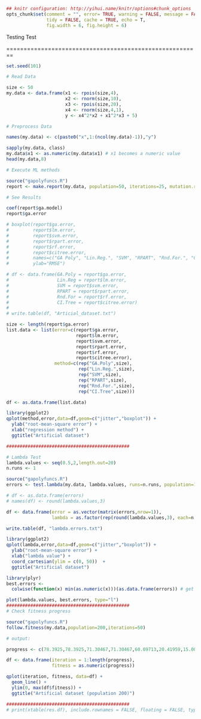 ```r
## knitr configuration: http://yihui.name/knitr/options#chunk_options
opts_chunk$set(comment = "", error= TRUE, warning = FALSE, message = FALSE,
               tidy = FALSE, cache = TRUE, echo = T,
               fig.width = 6, fig.height = 6)
```
Testing Test

========================================================

```r
set.seed(101)

# Read Data

size <- 50
my.data <- data.frame(x1 <- rpois(size,4),
                      x2 <- rnorm(size,10),
                      x3 <- rpois(size,20),
                      x4 <- rnorm(size,4,1),                      
                      y <- x4^2*x2 + x1^2*x3 + 5)

# Preprocess Data

names(my.data) <- c(paste0("x",1:(ncol(my.data)-1)),"y")

sapply(my.data, class)
my.data$x1 <- as.numeric(my.data$x1) # x1 becomes a numeric value
head(my.data,8)

# Execute ML methods

source("gapolyfuncs.R")
report <- make.report(my.data, population=50, iterations=25, mutation.rate=0.05, runs=1)

# See Results

coef(report$ga.model)
report$ga.error

# boxplot(report$ga.error, 
#         report$lm.error,
#         report$svm.error,
#         report$rpart.error,
#         report$rf.error,
#         report$citree.error,
#         names=c("GA Poly", "Lin.Reg.", "SVM", "RPART", "Rnd.For.", "CI Tree"),
#         ylab="RMSE")

# df <- data.frame(GA.Poly = report$ga.error,
#                  Lin.Reg = report$lm.error,
#                  SVM = report$svm.error,
#                  RPART = report$rpart.error,
#                  Rnd.For = report$rf.error,
#                  CI.Tree = report$citree.error)
# 
# write.table(df, "Articial_dataset.txt")

size <- length(report$ga.error)
list.data <- list(error=c(report$ga.error, 
                          report$lm.error,
                          report$svm.error,
                          report$rpart.error,
                          report$rf.error,
                          report$citree.error), 
                  method=c(rep("GA.Poly",size),
                           rep("Lin.Reg.",size),
                           rep("SVM",size), 
                           rep("RPART",size),
                           rep("Rnd.For.",size),
                           rep("CI.Tree",size)))

df <- as.data.frame(list.data)

library(ggplot2)
qplot(method,error,data=df,geom=c("jitter","boxplot")) + 
  ylab("root-mean-square error") + 
  xlab("regression method") +
  ggtitle("Artificial dataset")

##############################################

# Lambda Test
lambda.values <- seq(0.5,2,length.out=20)
n.runs <- 1

source("gapolyfuncs.R")
errors <- test.lambda(my.data, lambda.values, runs=n.runs, population=10, iterations=10)

# df <- as.data.frame(errors)
# names(df) <- round(lambda.values,3)

df <- data.frame(error = as.vector(matrix(errors,nrow=1)),
                 lambda = as.factor(rep(round(lambda.values,3), each=n.runs)))

write.table(df, "lambda.errors.txt")

library(ggplot2)
qplot(lambda,error,data=df,geom=c("jitter","boxplot")) + 
  ylab("root-mean-square error") + 
  xlab("lambda value") +
  coord_cartesian(ylim = c(0, 50))  +
  ggtitle("Artificial dataset")

library(plyr)
best.errors <- 
  colwise(function(x) min(as.numeric(x)))(as.data.frame(errors)) # get min for each column

plot(lambda.values, best.errors, type="l")
##############################################
# Check fitness progress

source("gapolyfuncs.R")
follow.fitness(my.data,population=200,iterations=50)

# output:

progress <- c(78.3925,78.3925,71.30467,71.30467,60.09713,20.41959,15.00416,15.00416,15.00416,15.00416,15.00416,15.00416,12.31946,12.31946,12.31946,12.31946,2.971683,2.971683,2.971683,2.971683,6.569273e-14,6.569273e-14,6.500183e-14,6.500183e-14,3.573077e-14,3.573077e-14,3.573077e-14,3.573077e-14,3.573077e-14,3.573077e-14,3.573077e-14,3.573077e-14,3.573077e-14,3.573077e-14,3.573077e-14,3.573077e-14,3.573077e-14,3.573077e-14,3.573077e-14,3.573077e-14,3.573077e-14,3.573077e-14,3.573077e-14,3.573077e-14,3.573077e-14,3.573077e-14,3.573077e-14,3.573077e-14,3.573077e-14,3.573077e-14)

df <- data.frame(iteration = 1:length(progress),
                 fitness = as.numeric(progress))

qplot(iteration, fitness, data=df) +
  geom_line() +
  ylim(0, max(df$fitness)) +
  ggtitle("Artificial dataset (population 200)")

##############################################
# print(xtable(res.df), include.rownames = FALSE, floating = FALSE, type = "latex")
```
